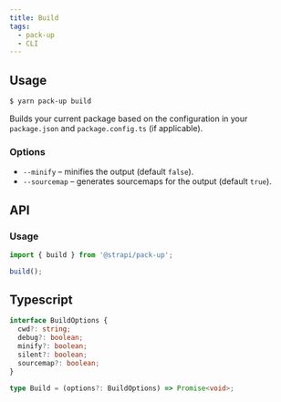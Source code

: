 ```yaml
---
title: Build
tags:
  - pack-up
  - CLI
---
```


## Usage

```bash
$ yarn pack-up build
```

Builds your current package based on the configuration in your `package.json` and `package.config.ts` (if applicable).

### Options

- `--minify` – minifies the output (default `false`).
- `--sourcemap` – generates sourcemaps for the output (default `true`).

## API

### Usage

```ts
import { build } from '@strapi/pack-up';

build();
```

## Typescript

```ts
interface BuildOptions {
  cwd?: string;
  debug?: boolean;
  minify?: boolean;
  silent?: boolean;
  sourcemap?: boolean;
}

type Build = (options?: BuildOptions) => Promise<void>;
```
